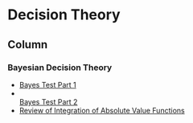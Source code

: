 
Decision Theory {data-navmenu="Decision Theory"}
=============================

Column {.tabset}
-----------------------------------

### Bayesian Decision Theory 

*  <a href ="https://www.youtube.com/embed/75E7fhhAVIc" >Bayes Test Part 1</a>
*  <a href ="https://www.youtube.com/embed/1rHMjG1NECg" ><br> Bayes Test Part 2</a>
*  <a href ="https://www.youtube.com/embed/V1T3WeYxNTg" >Review of Integration of Absolute Value Functions</a>

